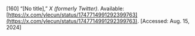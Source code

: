 \[160\]	“\[No title\],” *X (formerly Twitter)*. Available: [https://x.com/ylecun/status/1747714991292399763](https://x.com/ylecun/status/1747714991292399763). \[Accessed: Aug. 15, 2024\]